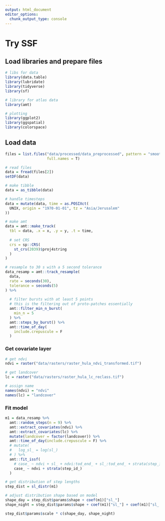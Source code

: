 ```yaml
---
output: html_document
editor_options: 
  chunk_output_type: console
---
```

# Try SSF

## Load libraries and prepare files

```r
# libs for data
library(data.table)
library(lubridate)
library(tidyverse)
library(sf)

# library for atlas data
library(amt)

# plotting
library(ggplot2)
library(ggspatial)
library(colorspace)
```

## Load data

```r
files = list.files("data/processed/data_preprocessed", pattern = "smooth",
                   full.names = T)
```


```r
# read files
data = fread(files[2])
setDF(data)

# make tibble
data = as_tibble(data)

# handle timesteps
data = mutate(data, time = as.POSIXct(
  UNIX, origin = "1970-01-01", tz = "Asia/Jerusalem"
))

# make amt
data = amt::make_track(
  tbl = data, .x = x, .y = y, .t = time,
  
  # set CRS
  crs = sp::CRS(
    st_crs(2039)$proj4string
  )
)

# resample to 30 s with a 5 second tolerance
data_resamp = amt::track_resample(
  data,
  rate = seconds(30),
  tolerance = seconds(5)
) %>% 
  
  # filter bursts with at least 5 points
  # this is the filtering out of proto-patches essentially
  amt::filter_min_n_burst(
    min_n = 5
  ) %>% 
  amt::steps_by_burst() %>% 
  amt::time_of_day(
    include.crepuscule = F
  )
```

### Get covariate layer

```r
# get ndvi
ndvi = raster("data/rasters/raster_hula_ndvi_transformed.tif")

# get landcover
lc = raster("data/rasters/raster_hula_lc_reclass.tif")

# assign name
names(ndvi) = "ndvi"
names(lc) = "landcover"
```

### Fit model

```r
m1 = data_resamp %>% 
  amt::random_steps(n = 9) %>% 
  amt::extract_covariates(ndvi) %>% 
  amt::extract_covariates(lc) %>% 
  mutate(landcover = factor(landcover)) %>% 
  amt::time_of_day(include.crepuscule = F) %>% 
  # mutate(
  #   log_sl_ = log(sl_)
  # ) %>% 
  amt::fit_issf(
    # case_ ~ ndvi + sl_ + ndvi:tod_end_ + sl_:tod_end_ + strata(step_id_)
    case_ ~ ndvi + strata(step_id_)
  )

# get distribution of step lengths
step_dist = sl_distr(m1)

# adjust distribution shape based on model
shape_day = step_dist$params$shape + coef(m1)["sl_"]
shape_night = step_dist$params$shape + coef(m1)["sl_"] + coef(m1)["sl_:tod_end_night"]

step_dist$params$scale * c(shape_day, shape_night)
```

